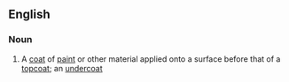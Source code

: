 ==English==

===Noun===
{{en-noun}}

# A [[coat]] of [[paint]] or other material applied onto a surface before that of a [[topcoat]]; an [[undercoat]]